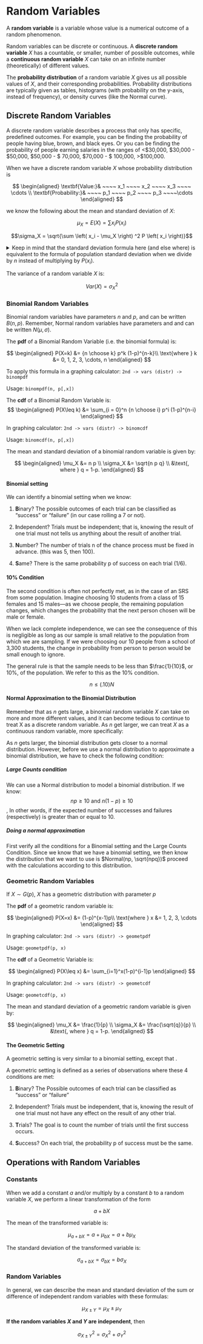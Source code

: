 # Random Variables

A **random variable** is a variable whose value is a numerical outcome
of a random phenomenon.

Random variables can be discrete or continuous. A **discrete random
variable** $X$ has a countable, or smaller, number of possible outcomes,
while a **continuous random variable** $X$ can take on an infinite
number (theoretically) of different values.

The **probability distribution** of a random variable $X$ gives us all
possible values of $X$, and their corresponding probabilities.
Probability distributions are typically given as tables, histograms
(with probability on the y-axis, instead of frequency), or density
curves (like the Normal curve).

## Discrete Random Variables

A discrete random variable describes a process that only has specific,
predefined outcomes. For example, you can be finding the probability of
people having blue, brown, and black eyes. Or you can be finding the
probability of people earning salaries in the ranges of \<\$30,000,
\$30,000 - \$50,000, \$50,000 - \$ 70,000, \$70,000 - \$ 100,000,
\>\$100,000.

::: {.highlight}
When we have a discrete random variable $X$ whose probability
distribution is

$$
\begin{aligned}
    \textbf{Value:}& ~~~~ x_1 ~~~~ x_2 ~~~~ x_3 ~~~~ \cdots \\
    \textbf{Probability:}& ~~~~ p_1 ~~~~ p_2 ~~~~ p_3 ~~~~\cdots
\end{aligned}
$$

we know the following about the mean and standard deviation of $X$:

$$\mu_X = E(X) = \sum x_i P(x_i)$$

$$\sigma_X = \sqrt{\sum \left( x_i - \mu_X \right) ^2 P \left( x_i \right)}$$
:::

<details>

<summary>Keep in mind that the standard deviation formula here (and else
where) is equivalent to the formula of population standard deviation
when we divide by $n$ instead of multiplying by $P(x_i)$.</summary>

$$
\begin{aligned}
\sigma_X &= \sqrt{\frac{\sum(x_i - \mu_X)^2}{n}} \\
&=\sqrt{E((X - \bar x)^2)} \\
&=\sqrt{\sum \left( x_i - \mu_X \right) ^2 P \left( x_i \right)}\\
\end{aligned}
$$

In other words, remember that we define standard deviation as the root
mean square of the squared differences from the mean. Since we are
taking the mean of the squared differences from the mean in both
formulas (I use the definition for mean from step 1 to 2 and the
definition of mean for discrete variables from step 2 to 3), the two
formulas are equivalent.

</details>

The variance of a random variable $X$ is:

$$
Var(X) = \sigma_X^2
$$

### Binomial Random Variables

Binomial random variables have parameters $n$ and $p$, and can be
written $B(n, p)$. Remember, Normal random variables have parameters and
and can be written $N(\mu,\sigma)$.

::: {.highlight}
The **pdf** of a Binomial Random Variable (i.e. the binomial formula) is: 

$$
\begin{aligned}
    P(X=k) &= {n \choose k} p^k (1-p)^{n-k}\\
    \text{where } k &= 0, 1, 2, 3, \cdots, n
\end{aligned}
$$

To apply this formula in a graphing calculator:
$\texttt{2nd -> vars (distr) -> binompdf}$

Usage: $\texttt{binompdf(n, p[,x])}$
:::

::: {.highlight}
The **cdf** of a Binomial Random Variable is: $$
\begin{aligned}
    P(X\leq k) &= \sum_{i = 0}^n {n \choose i} p^i (1-p)^{n-i}
\end{aligned}
$$

In graphing calculator: $\texttt{2nd -> vars (distr) -> binomcdf}$

Usage: $\texttt{binomcdf(n, p[,x])}$
:::

::: {.highlight}
The mean and standard deviation of a binomial random variable is given
by:

$$
\begin{aligned}
    \mu_X &= n p \\
    \sigma_X &= \sqrt{n p q} \\
    &\text{, where } q = 1-p.
\end{aligned}
$$
:::

#### Binomial setting

We can identify a binomial setting when we know:

1.  **B**inary? The possible outcomes of each trial can be classified as
    "success" or "failure" (in our case rolling a 7 or not).

2.  **I**ndependent? Trials must be independent; that is, knowing the
    result of one trial must not tells us anything about the result of
    another trial.

3.  **N**umber? The number of trials n of the chance process must be
    fixed in advance. (this was 5, then 100).

4.  **S**ame? There is the same probability p of success on each trial
    (1/6).

#### 10% Condition {#ten-per-cond}

The second condition is often not perfectly met, as in the case of an
SRS from some population. Imagine choosing 10 students from a class of
15 females and 15 males---as we choose people, the remaining population
changes, which changes the probability that the next person chosen will
be male or female.

When we lack complete independence, we can see the consequence of this
is negligible as long as our sample is small relative to the population
from which we are sampling. If we were choosing our 10 people from a
school of 3,300 students, the change in probability from person to
person would be small enough to ignore.

::: {.highlight}
The general rule is that the sample needs to be less than
$\frac{1}{10}$, or 10%, of the population. We refer to this as the 10%
condition.

$$n \leq (.10) N$$
:::

#### Normal Approximation to the Binomial Distribution

Remember that as $n$ gets large, a binomial random variable $X$ can take
on more and more different values, and it can become tedious to continue
to treat X as a discrete random variable. As $n$ get larger, we can
treat $X$ as a continuous random variable, more specifically:

As $n$ gets larger, the binomial distribution gets closer to a normal
distribution. However, before we use a normal distribution to
approximate a binomial distribution, we have to check the following
condition:

##### Large Counts condition {#large-counts-cond}

::: {.highlight}
We can use a Normal distribution to model a binomial distribution. If we know:
$$np \geq 10 \text{ and }n(1-p) \geq 10$$, 
In other words, if the expected number of successes and failures (respectively) is greater than or equal to 10.
:::

##### Doing a normal approximation

First verify all the conditions for a Binomial setting and the Large
Counts Condition. Since we know that we have a binomial setting, we then
know the distribution that we want to use is $Normal(np, \sqrt{npq})$ proceed with the calculations according to this distribution.

### Geometric Random Variables

If $X \sim G(p)$, $X$ has a geometric distribution
with parameter $p$

::: {.highlight}
The **pdf** of a geometric random variable is:

$$
\begin{aligned}
    P(X=x) &= (1-p)^{x-1}p\\
    \text{where } x &= 1, 2, 3, \cdots
\end{aligned}
$$

In graphing calculator: $\texttt{2nd -> vars (distr) -> geometpdf}$

Usage: $\texttt{geometpdf(p, x)}$
:::

::: {.highlight}
The **cdf** of a Geometric Variable is:

$$
\begin{aligned}
    P(X\leq x) &= \sum_{i=1}^x(1-p)^{i-1}p
\end{aligned}
$$

In graphing calculator: $\texttt{2nd -> vars (distr) -> geometcdf}$

Usage: $\texttt{geometcdf(p, x)}$
:::

::: {.highlight}
The mean and standard deviation of a geometric random variable is given
by:

$$
\begin{aligned}
    \mu_X &= \frac{1}{p} \\
    \sigma_X &= \frac{\sqrt{q}}{p} \\
    &\text{, where } q = 1-p.
\end{aligned}
$$
:::

#### The Geometric Setting

A geometric setting is very similar to a binomial setting, except that
\textbf{n, the number of trials is not fixed}.

A geometric setting is defined as a series of observations where these 4
conditions are met:

1.  **B**inary? The Possible outcomes of each trial can be classified as
    "success" or "failure"

2.  **I**ndependent? Trials must be independent, that is, knowing the
    result of one trial must not have any effect on the result of any
    other trial.

3.  **T**rials? The goal is to count the number of trials until the
    first success occurs.

4.  **S**uccess? On each trial, the probability p of success must be the
    same.

## Operations with Random Variables

### Constants

When we add a constant $a$ and/or multiply by a constant $b$ to a random
variable $X$, we perform a linear transformation of the form

$$
a + bX
$$

The mean of the transformed variable is:

$$
\mu_{a+bX}=a+\mu_{bX}=a+b\mu_X
$$

The standard deviation of the transformed variable is:

$$
\sigma_{a+bX}=\sigma_{bX}=b\sigma_X
$$

### Random Variables

In general, we can describe the mean and standard deviation of the sum
or difference of independent random variables with these formulas:

$$\mu_{X \pm Y} = \mu_X \pm \mu_Y$$

**If the random variables $X$ and $Y$ are independent**, then

$$ \sigma_{X \pm Y}^2 = \sigma_X^2 + \sigma_Y^2 $$
